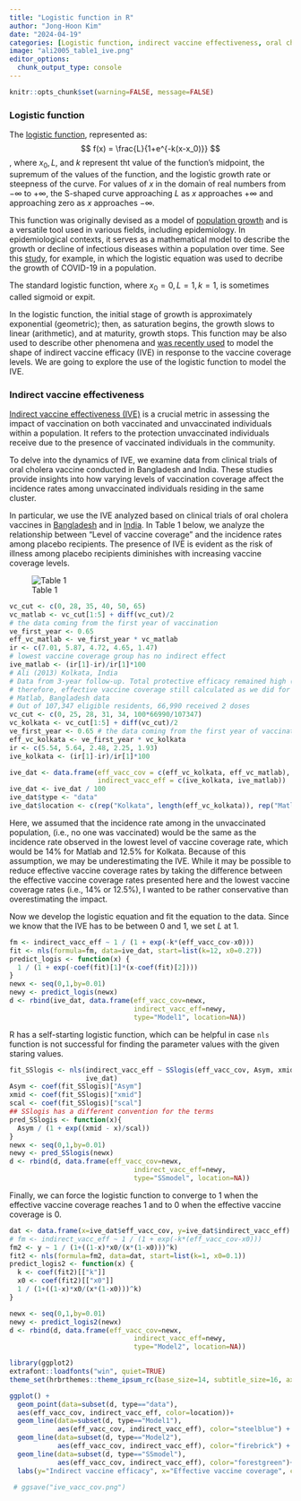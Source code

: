 ```yaml
---
title: "Logistic function in R"
author: "Jong-Hoon Kim"
date: "2024-04-19"
categories: [Logistic function, indirect vaccine effectiveness, oral cholera vaccine]
image: "ali2005_table1_ive.png"
editor_options: 
  chunk_output_type: console
---
```


```r
knitr::opts_chunk$set(warning=FALSE, message=FALSE) 
```

### Logistic function

The [logistic function](https://en.wikipedia.org/wiki/Logistic_function), represented as:
$$
f(x) = \frac{L}{1+e^{-k(x-x_0)}}
$$ 
, where $x_{0}, L$, and $k$ represent tht value of the function's midpoint, 
the supremum of the values of the function, and the logistic growth rate or 
steepness of the curve.  For values of $x$ in the domain of real numbers from 
$-\infty$ to $+\infty$, the S-shaped curve approaching  $L$ as $x$ approaches 
$+\infty$ and approaching zero as $x$ approaches $-\infty$.

This function was originally devised as a model of [population growth](https://en.wikipedia.org/wiki/Logistic_function) and is a versatile 
tool used in various fields, including epidemiology. In epidemiological 
contexts, it serves as a mathematical model to describe 
the growth or decline of infectious diseases within a population over time. See this [study](https://www.ncbi.nlm.nih.gov/pmc/articles/PMC7444956/), for example,
in which the logistic equation was used to decribe the growth of COVID-19 in a
population. 

The standard logistic function, where  $x_{0}=0, L=1, k=1$, is sometimes called 
sigmoid or expit.

In the logistic function, the initial stage of growth is approximately 
exponential (geometric); then, as saturation begins, the growth slows to linear (arithmetic), and at maturity, growth stops. This function may be also used to
describe other phenomena and [was recently used](https://journals.plos.org/plosmedicine/article?id=10.1371/journal.pmed.1003003) to model the shape of indirect vaccine efficacy (IVE) in response to the
vaccine coverage levels. We are going to explore the use of the logistic function
to model the IVE.

### Indirect vaccine effectiveness

[Indirect vaccine effectiveness (IVE)](https://www.jonghoonk.com/posts/vaccine_effectiveness/) is a crucial metric in assessing the impact of vaccination on both vaccinated and unvaccinated individuals within a population. It refers to the protection unvaccinated individuals receive due to the presence of vaccinated individuals in the community.

To delve into the dynamics of IVE, we examine data from clinical trials of oral cholera vaccine conducted in Bangladesh and India. These studies provide insights into how varying levels of vaccination coverage affect the incidence rates among unvaccinated individuals residing in the same cluster.

In particular, we use the IVE analyzed based on clinical trials of oral cholera 
vaccines in [Bangladesh](https://pubmed.ncbi.nlm.nih.gov/15993232/) and in [India](https://pubmed.ncbi.nlm.nih.gov/23362293/). In Table 1 below, we analyze the relationship between "Level of vaccine coverage" and the incidence rates among placebo recipients. The presence of IVE is evident as the risk of illness among placebo recipients diminishes with increasing vaccine coverage levels.

![Table 1](ali2005_table1_ive.png)
```r
vc_cut <- c(0, 28, 35, 40, 50, 65)
vc_matlab <- vc_cut[1:5] + diff(vc_cut)/2
# the data coming from the first year of vaccination
ve_first_year <- 0.65
eff_vc_matlab <- ve_first_year * vc_matlab 
ir <- c(7.01, 5.87, 4.72, 4.65, 1.47)
# lowest vaccine coverage group has no indirect effect
ive_matlab <- (ir[1]-ir)/ir[1]*100
# Ali (2013) Kolkata, India
# Data from 3-year follow-up. Total protective efficacy remained high (66%)
# therefore, effective vaccine coverage still calculated as we did for
# Matlab, Bangladesh data
# Out of 107,347 eligible residents, 66,990 received 2 doses
vc_cut <- c(0, 25, 28, 31, 34, 100*66990/107347)
vc_kolkata <- vc_cut[1:5] + diff(vc_cut)/2
ve_first_year <- 0.65 # the data coming from the first year of vaccination
eff_vc_kolkata <- ve_first_year * vc_kolkata
ir <- c(5.54, 5.64, 2.48, 2.25, 1.93)
ive_kolkata <- (ir[1]-ir)/ir[1]*100

ive_dat <- data.frame(eff_vacc_cov = c(eff_vc_kolkata, eff_vc_matlab), 
                      indirect_vacc_eff = c(ive_kolkata, ive_matlab))
ive_dat <- ive_dat / 100
ive_dat$type <- "data"
ive_dat$location <- c(rep("Kolkata", length(eff_vc_kolkata)), rep("Matlab",length(eff_vc_matlab)))
```

Here, we assumed that the incidence rate among in the unvaccinated population,
(i.e., no one was vaccinated) would be the same as the incidence rate 
observed in the lowest level of vaccine coverage rate, which would be
14% for Matlab and 12.5% for Kolkata. Because of this assumption, we may be
underestimating the IVE. While it may be possible to reduce effective vaccine 
coverage rates by taking the difference between the effective vaccine 
coverage rates presented here and the lowest vaccine coverage rates 
(i.e., 14% or 12.5%), I wanted to be rather conservative than overestimating 
the impact.

Now we develop the logistic equation and fit the equation to the data.
Since we know that the IVE has to be between $0$ and $1$, we set $L$ at 1. 
```r
fm <- indirect_vacc_eff ~ 1 / (1 + exp(-k*(eff_vacc_cov-x0)))
fit <- nls(formula=fm, data=ive_dat, start=list(k=12, x0=0.27))
predict_logis <- function(x) {
  1 / (1 + exp(-coef(fit)[1]*(x-coef(fit)[2])))
}
newx <- seq(0,1,by=0.01)
newy <- predict_logis(newx)
d <- rbind(ive_dat, data.frame(eff_vacc_cov=newx, 
                               indirect_vacc_eff=newy,
                               type="Model1", location=NA))
```

R has a self-starting logistic function, which can be helpful in case `nls` 
function is not successful for finding the parameter values with the given
staring values.

```r
fit_SSlogis <- nls(indirect_vacc_eff ~ SSlogis(eff_vacc_cov, Asym, xmid, scal), 
                   ive_dat)
Asym <- coef(fit_SSlogis)["Asym"]
xmid <- coef(fit_SSlogis)["xmid"]
scal <- coef(fit_SSlogis)["scal"]
## SSlogis has a different convention for the terms
pred_SSlogis <- function(x){
  Asym / (1 + exp((xmid - x)/scal))
}
newx <- seq(0,1,by=0.01)
newy <- pred_SSlogis(newx)
d <- rbind(d, data.frame(eff_vacc_cov=newx, 
                               indirect_vacc_eff=newy,
                               type="SSmodel", location=NA))
```

Finally, we can force the logistic function to converge to 1 when the effective vaccine coverage reaches 1 and to 0 when the effective 
vaccine coverage is 0.

```r
dat <- data.frame(x=ive_dat$eff_vacc_cov, y=ive_dat$indirect_vacc_eff)
# fm <- indirect_vacc_eff ~ 1 / (1 + exp(-k*(eff_vacc_cov-x0)))
fm2 <- y ~ 1 / (1+((1-x)*x0/(x*(1-x0)))^k)
fit2 <- nls(formula=fm2, data=dat, start=list(k=1, x0=0.1))
predict_logis2 <- function(x) {
  k <- coef(fit2)[["k"]]
  x0 <- coef(fit2)[["x0"]]
  1 / (1+((1-x)*x0/(x*(1-x0)))^k)
}

newx <- seq(0,1,by=0.01)
newy <- predict_logis2(newx)
d <- rbind(d, data.frame(eff_vacc_cov=newx, 
                               indirect_vacc_eff=newy,
                               type="Model2", location=NA))
```


```r
library(ggplot2)
extrafont::loadfonts("win", quiet=TRUE)
theme_set(hrbrthemes::theme_ipsum_rc(base_size=14, subtitle_size=16, axis_title_size=12))

ggplot() +
  geom_point(data=subset(d, type=="data"),
  aes(eff_vacc_cov, indirect_vacc_eff, color=location))+
  geom_line(data=subset(d, type=="Model1"), 
            aes(eff_vacc_cov, indirect_vacc_eff), color="steelblue") +
  geom_line(data=subset(d, type=="Model2"), 
            aes(eff_vacc_cov, indirect_vacc_eff), color="firebrick") +
  geom_line(data=subset(d, type=="SSmodel"), 
            aes(eff_vacc_cov, indirect_vacc_eff), color="forestgreen")+
  labs(y="Indirect vaccine efficacy", x="Effective vaccine coverage", color="")

 # ggsave("ive_vacc_cov.png")
```


